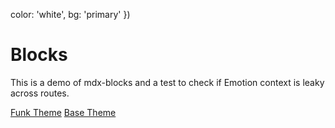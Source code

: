 
  color: 'white',
  bg: 'primary'
})

# Blocks

This is a demo of mdx-blocks and a test to check if Emotion context is leaky across routes.

[Funk Theme](/blocks)
[Base Theme](/blocks/two)

